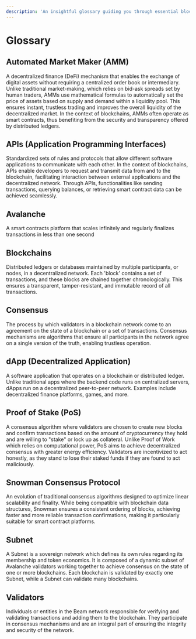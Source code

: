```yaml
---
description: 'An insightful glossary guiding you through essential blockchain terms, from APIs to Validators. Gain clarity on the intricacies of decentralized technology.'
---
```


# Glossary

## Automated Market Maker (AMM)
A decentralized finance (DeFi) mechanism that enables the exchange of digital assets without requiring a centralized order book or intermediary. Unlike traditional market-making, which relies on bid-ask spreads set by human traders, AMMs use mathematical formulas to automatically set the price of assets based on supply and demand within a liquidity pool. This ensures instant, trustless trading and improves the overall liquidity of the decentralized market. In the context of blockchains, AMMs often operate as smart contracts, thus benefiting from the security and transparency offered by distributed ledgers.

## APIs (Application Programming Interfaces)
Standardized sets of rules and protocols that allow different software applications to communicate with each other. In the context of blockchains, APIs enable developers to request and transmit data from and to the blockchain, facilitating interaction between external applications and the decentralized network. Through APIs, functionalities like sending transactions, querying balances, or retrieving smart contract data can be achieved seamlessly.

## Avalanche
A smart contracts platform that scales infinitely and regularly finalizes transactions in less than one second

## Blockchains 
Distributed ledgers or databases maintained by multiple participants, or nodes, in a decentralized network. Each 'block' contains a set of transactions, and these blocks are chained together chronologically. This ensures a transparent, tamper-resistant, and immutable record of all transactions.

## Consensus
The process by which validators in a blockchain network come to an agreement on the state of a blockchain or a set of transactions. Consensus mechanisms are algorithms that ensure all participants in the network agree on a single version of the truth, enabling trustless operation.

## dApp (Decentralized Application)
A software application that operates on a blockchain or distributed ledger. Unlike traditional apps where the backend code runs on centralized servers, dApps run on a decentralized peer-to-peer network. Examples include decentralized finance platforms, games, and more.

## Proof of Stake (PoS)
A consensus algorithm where validators are chosen to create new blocks and confirm transactions based on the amount of cryptocurrency they hold and are willing to "stake" or lock up as collateral. Unlike Proof of Work which relies on computational power, PoS aims to achieve decentralized consensus with greater energy efficiency. Validators are incentivized to act honestly, as they stand to lose their staked funds if they are found to act maliciously.

## Snowman Consensus Protocol
An evolution of traditional consensus algorithms designed to optimize linear scalability and finality. While being compatible with blockchain data structures, Snowman ensures a consistent ordering of blocks, achieving faster and more reliable transaction confirmations, making it particularly suitable for smart contract platforms.


## Subnet
A Subnet is a sovereign network which defines its own rules regarding its membership and token economics. It is composed of a dynamic subset of Avalanche validators working together to achieve consensus on the state of one or more blockchains. Each blockchain is validated by exactly one Subnet, while a Subnet can validate many blockchains.


## Validators
Individuals or entities in the Beam network responsible for verifying and validating transactions and adding them to the blockchain. They participate in consensus mechanisms and are an integral part of ensuring the integrity and security of the network.